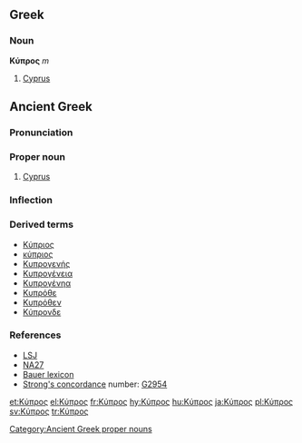 {{wikipedia|Cyprus}}
==Greek==
===Noun===
'''Κύπρος''' ''m''

#[[Cyprus]]

==Ancient Greek==

===Pronunciation===
{{grc-ipa-ckb|kýpros|ˈkypros|ˈkipros}}

===Proper noun===
{{grc-pnoun|Κύπρου|f|second|Kupros|Κυπρος}}

#[[Cyprus]]

===Inflection===
{{grc-decl-2nd-pax|form=F-sing|Κύπρ}}

===Derived terms===
*[[Κύπριος]]
*[[κύπριος]]
*[[Κυπρογενής]]
*[[Κυπρογένεια]]
*[[Κυπρογένηα]]
*[[Κυπρόθε]]
*[[Κυπρόθεν]]
*[[Κύπρονδε]]

===References===
*[[:w:LSJ|LSJ]]
*[[:w:Novum Testamentum Graece|NA27]]
*[[:w:Bauer lexicon|Bauer lexicon]]
*[[Strong's concordance]] number:  [http://www.biblestudytools.net/Lexicons/Greek/grk.cgi?number=2954&version=kjv G2954]

[[Category:Ancient Greek proper nouns]]

[[et:Κύπρος]]
[[el:Κύπρος]]
[[fr:Κύπρος]]
[[hy:Κύπρος]]
[[hu:Κύπρος]]
[[ja:Κύπρος]]
[[pl:Κύπρος]]
[[sv:Κύπρος]]
[[tr:Κύπρος]]